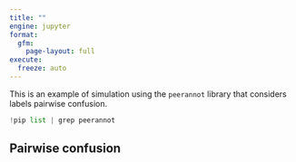 ```yaml
---
title: ""
engine: jupyter
format:
  gfm:
    page-layout: full
execute:
  freeze: auto
---
```


This is an example of simulation using the `peerannot` library that considers labels pairwise confusion.

```python
!pip list | grep peerannot
```

## Pairwise confusion